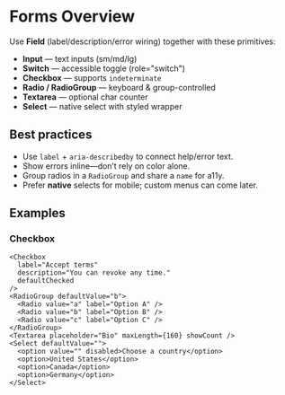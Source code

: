 
<Meta title="Guides/Forms Overview" />

# Forms Overview

Use **Field** (label/description/error wiring) together with these primitives:

- **Input** — text inputs (sm/md/lg)
- **Switch** — accessible toggle (role="switch")
- **Checkbox** — supports `indeterminate`
- **Radio / RadioGroup** — keyboard & group-controlled
- **Textarea** — optional char counter
- **Select** — native select with styled wrapper

## Best practices

- Use `label` + `aria-describedby` to connect help/error text.
- Show errors inline—don’t rely on color alone.
- Group radios in a `RadioGroup` and share a `name` for a11y.
- Prefer **native** selects for mobile; custom menus can come later.

## Examples

### Checkbox

```tsx
<Checkbox
  label="Accept terms"
  description="You can revoke any time."
  defaultChecked
/>
<RadioGroup defaultValue="b">
  <Radio value="a" label="Option A" />
  <Radio value="b" label="Option B" />
  <Radio value="c" label="Option C" />
</RadioGroup>
<Textarea placeholder="Bio" maxLength={160} showCount />
<Select defaultValue="">
  <option value="" disabled>Choose a country</option>
  <option>United States</option>
  <option>Canada</option>
  <option>Germany</option>
</Select>


